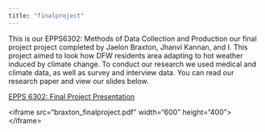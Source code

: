 ---
title: "finalproject"
---

This is our EPPS6302: Methods of Data Collection and Production our final project project completed by Jaelon Braxton, Jhanvi Kannan, and I. This project aimed to look how DFW residents area adapting to hot weather induced by climate change. To conduct our research we used medical and climate data, as well as survey and interview data. You can read our research paper and view our slides below.

[EPPS 6302: Final Project Presentation](https://docs.google.com/presentation/d/1frdSQ0Sfq14puNDqxv58Z_ofd13wn7Fg-QwQu6mFn_g/edit)

\<iframe src="braxton_finalproject.pdf" width="600" height="400"\>\</iframe\>
